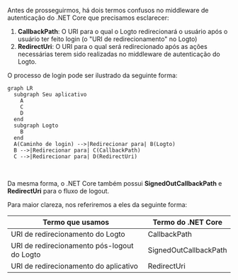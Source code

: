 
Antes de prosseguirmos, há dois termos confusos no middleware de autenticação do .NET Core que precisamos esclarecer:

1. **CallbackPath**: O URI para o qual o Logto redirecionará o usuário após o usuário ter feito login (o "URI de redirecionamento" no Logto)
2. **RedirectUri**: O URI para o qual será redirecionado após as ações necessárias terem sido realizadas no middleware de autenticação do Logto.

O processo de login pode ser ilustrado da seguinte forma:

```mermaid
graph LR
  subgraph Seu aplicativo
    A
    C
    D
  end
  subgraph Logto
    B
  end
  A(Caminho de login) -->|Redirecionar para| B(Logto)
  B -->|Redirecionar para| C(CallbackPath)
  C -->|Redirecionar para| D(RedirectUri)
```

<br />

Da mesma forma, o .NET Core também possui **SignedOutCallbackPath** e **RedirectUri** para o fluxo de logout.

Para maior clareza, nos referiremos a eles da seguinte forma:

| Termo que usamos                            | Termo do .NET Core    |
| ------------------------------------------- | --------------------- |
| URI de redirecionamento do Logto            | CallbackPath          |
| URI de redirecionamento pós-logout do Logto | SignedOutCallbackPath |
| URI de redirecionamento do aplicativo       | RedirectUri           |

<RegardingRedirectBasedSignIn />
